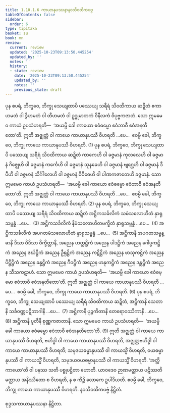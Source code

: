 ```yaml
---
title: 1.10.1.6 ကာယာနုပဿနာနဝသိဝထိကပဗ္ဗ
tableOfContents: false
sidebar:
  order: 6
type: tipitaka
basket: su
book: mn
review:
  current: review
  updated: '2025-10-23T09:13:50.445254'
  updated_by: ''
  notes: ''
  history:
  - state: review
    date: '2025-10-23T09:13:50.445254'
    updated_by: ''
    notes: ''
    previous_state: draft
---
```



<ReviewStatus review={frontmatter.review} showDetails={true} />

<HypothesisAnnotation frontmatter={frontmatter} />

<DynamicBreadcrumb />

<Division number="112" book="mn" e="ch" v="24" p="219">

<Paragraph number="325" book="mn">
ပုန စပရံ, ဘိက္ခဝေ, ဘိက္ခု သေယျထာပိ ပဿေယျ သရီရံ သိဝထိကာယ ဆဍ္ဍိတံ ဧကာဟမတံ ဝါ ဒွီဟမတံ ဝါ တီဟမတံ ဝါ ဥဒ္ဓုမာတကံ ဝိနီလကံ ဝိပုဗ္ဗကဇာတံ. သော ဣမမေဝ ကာယံ ဥပသံဟရတိ—  ‘အယမ္ပိ ခေါ ကာယော ဧဝံဓမ္မော ဧဝံဘာဝီ ဧဝံအနတီတော’တိ. ဣတိ အဇ္ဈတ္တံ ဝါ ကာယေ ကာယာနုပဿီ ဝိဟရတိ …ပေ…  ဧဝမ္ပိ ခေါ, ဘိက္ခဝေ, ဘိက္ခု ကာယေ ကာယာနုပဿီ ဝိဟရတိ. (1)
</Paragraph>

<Paragraph number="326" book="mn">
ပုန စပရံ, ဘိက္ခဝေ, ဘိက္ခု သေယျထာပိ ပဿေယျ သရီရံ သိဝထိကာယ ဆဍ္ဍိတံ ကာကေဟိ ဝါ ခဇ္ဇမာနံ ကုလလေဟိ ဝါ ခဇ္ဇမာနံ ဂိဇ္ဈေဟိ ဝါ ခဇ္ဇမာနံ ကင်္ကေဟိ ဝါ ခဇ္ဇမာနံ သုနခေဟိ ဝါ ခဇ္ဇမာနံ ဗျဂ္ဃေဟိ ဝါ ခဇ္ဇမာနံ ဒီပီဟိ ဝါ ခဇ္ဇမာနံ သိင်္ဂါလေဟိ ဝါ ခဇ္ဇမာနံ ဝိဝိဓေဟိ ဝါ ပါဏကဇာတေဟိ ခဇ္ဇမာနံ. သော ဣမမေဝ ကာယံ ဥပသံဟရတိ—  ‘အယမ္ပိ ခေါ ကာယော ဧဝံဓမ္မော ဧဝံဘာဝီ ဧဝံအနတီတော’တိ. ဣတိ အဇ္ဈတ္တံ ဝါ ကာယေ ကာယာနုပဿီ ဝိဟရတိ …ပေ…  ဧဝမ္ပိ ခေါ, ဘိက္ခဝေ, ဘိက္ခု ကာယေ ကာယာနုပဿီ ဝိဟရတိ. (2)
</Paragraph>

<Paragraph number="327" book="mn">
ပုန စပရံ, ဘိက္ခဝေ, ဘိက္ခု သေယျထာပိ ပဿေယျ သရီရံ သိဝထိကာယ ဆဍ္ဍိတံ အဋ္ဌိကသင်္ခလိကံ သမံသလောဟိတံ နှာရုသမ္ဗန္ဓံ …ပေ…  (3)
</Paragraph>

<Paragraph number="328" book="mn">
အဋ္ဌိကသင်္ခလိကံ နိမံသလောဟိတမက္ခိတံ နှာရုသမ္ဗန္ဓံ …ပေ…  (4)
</Paragraph>

<Paragraph number="329" book="mn">
အဋ္ဌိကသင်္ခလိကံ အပဂတမံသလောဟိတံ နှာရုသမ္ဗန္ဓံ …ပေ…  (5)
</Paragraph>

<Paragraph number="330" book="mn">
အဋ္ဌိကာနိ အပဂတသမ္ဗန္ဓာနိ ဒိသာ ဝိဒိသာ ဝိက္ခိတ္တာနိ, အညေန ဟတ္ထဋ္ဌိကံ အညေန ပါဒဋ္ဌိကံ အညေန ဂေါပ္ဖကဋ္ဌိကံ အညေန ဇင်္ဃဋ္ဌိကံ အညေန ဦရုဋ္ဌိကံ အညေန ကဋိဋ္ဌိကံ အညေန ဖာသုကဋ္ဌိကံ အညေန ပိဋ္ဌိဋ္ဌိကံ အညေန ခန္ဓဋ္ဌိကံ အညေန ဂီဝဋ္ဌိကံ အညေန ဟနုကဋ္ဌိကံ အညေန ဒန္တဋ္ဌိကံ အညေန သီသကဋာဟံ. သော ဣမမေဝ ကာယံ ဥပသံဟရတိ—  ‘အယမ္ပိ ခေါ ကာယော ဧဝံဓမ္မော ဧဝံဘာဝီ ဧဝံအနတီတော’တိ. ဣတိ အဇ္ဈတ္တံ ဝါ ကာယေ ကာယာနုပဿီ ဝိဟရတိ …ပေ…  ဧဝမ္ပိ ခေါ, ဘိက္ခဝေ, ဘိက္ခု ကာယေ ကာယာနုပဿီ ဝိဟရတိ. (6)
</Paragraph>

<Paragraph number="331" book="mn">
ပုန စပရံ, ဘိက္ခဝေ, ဘိက္ခု သေယျထာပိ ပဿေယျ သရီရံ သိဝထိကာယ ဆဍ္ဍိတံ, အဋ္ဌိကာနိ သေတာနိ သင်္ခဝဏ္ဏပဋိဘာဂါနိ …ပေ…  (7)
</Paragraph>

<Paragraph number="332" book="mn">
အဋ္ဌိကာနိ ပုဉ္ဇကိတာနိ တေရောဝဿိကာနိ …ပေ…  (8)
</Paragraph>

<Paragraph number="333" book="mn">
အဋ္ဌိကာနိ ပူတီနိ စုဏ္ဏကဇာတာနိ. သော ဣမမေဝ ကာယံ ဥပသံဟရတိ—  ‘အယမ္ပိ ခေါ ကာယော ဧဝံဓမ္မော ဧဝံဘာဝီ ဧဝံအနတီတော’တိ. (9)
</Paragraph>

<Paragraph number="334" book="mn">
ဣတိ အဇ္ဈတ္တံ ဝါ ကာယေ ကာယာနုပဿီ ဝိဟရတိ, ဗဟိဒ္ဓါ ဝါ ကာယေ ကာယာနုပဿီ ဝိဟရတိ, အဇ္ဈတ္တဗဟိဒ္ဓါ ဝါ ကာယေ ကာယာနုပဿီ ဝိဟရတိ; သမုဒယဓမ္မာနုပဿီ ဝါ ကာယသ္မိံ ဝိဟရတိ, ဝယဓမ္မာနုပဿီ ဝါ ကာယသ္မိံ ဝိဟရတိ, သမုဒယဝယဓမ္မာနုပဿီ ဝါ ကာယသ္မိံ ဝိဟရတိ. ‘အတ္ထိ ကာယော’တိ ဝါ ပနဿ သတိ ပစ္စုပဋ္ဌိတာ ဟောတိ. ယာဝဒေဝ ဉာဏမတ္တာယ ပဋိဿတိမတ္တာယ အနိဿိတော စ ဝိဟရတိ, န စ ကိဉ္စိ လောကေ ဥပါဒိယတိ. ဧဝမ္ပိ ခေါ, ဘိက္ခဝေ, ဘိက္ခု ကာယေ ကာယာနုပဿီ ဝိဟရတိ.

</Paragraph>
</Division>

<Paragraph number="335" type="center" book="mn">
နဝသိဝထိကပဗ္ဗံ နိဋ္ဌိတံ.

  
စုဒ္ဒသကာယာနုပဿနာ နိဋ္ဌိတာ.
</Paragraph>